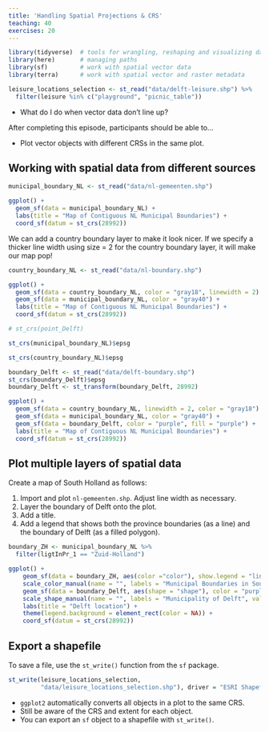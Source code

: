 ```yaml
---
title: 'Handling Spatial Projections & CRS'
teaching: 40
exercises: 20
---
```


```r
library(tidyverse)  # tools for wrangling, reshaping and visualizing data
library(here)       # managing paths
library(sf)         # work with spatial vector data
library(terra)      # work with spatial vector and raster metadata

leisure_locations_selection <- st_read("data/delft-leisure.shp") %>% 
  filter(leisure %in% c("playground", "picnic_table"))
```

:::::::::::::::::::::::::::::::::::::: questions 

- What do I do when vector data don’t line up?

::::::::::::::::::::::::::::::::::::::::::::::::

::::::::::::::::::::::::::::::::::::: objectives


After completing this episode, participants should be able to…

- Plot vector objects with different CRSs in the same plot.

::::::::::::::::::::::::::::::::::::::::::::::::

## Working with spatial data from different sources

```r
municipal_boundary_NL <- st_read("data/nl-gemeenten.shp")
```

```r
ggplot() +
  geom_sf(data = municipal_boundary_NL) +
  labs(title = "Map of Contiguous NL Municipal Boundaries") +
  coord_sf(datum = st_crs(28992))
```

We can add a country boundary layer to make it look nicer. If we specify a thicker line width using size = 2 for the country boundary layer, it will make our map pop!

```r
country_boundary_NL <- st_read("data/nl-boundary.shp")
```

```r
ggplot() +
  geom_sf(data = country_boundary_NL, color = "gray18", linewidth = 2) +
  geom_sf(data = municipal_boundary_NL, color = "gray40") +
  labs(title = "Map of Contiguous NL Municipal Boundaries") +
  coord_sf(datum = st_crs(28992))
```

```r
# st_crs(point_Delft)
```

```r
st_crs(municipal_boundary_NL)$epsg
```

```r
st_crs(country_boundary_NL)$epsg
```

```r
boundary_Delft <- st_read("data/delft-boundary.shp")
st_crs(boundary_Delft)$epsg
boundary_Delft <- st_transform(boundary_Delft, 28992)
```

```r
ggplot() +
  geom_sf(data = country_boundary_NL, linewidth = 2, color = "gray18") +
  geom_sf(data = municipal_boundary_NL, color = "gray40") +
  geom_sf(data = boundary_Delft, color = "purple", fill = "purple") +
  labs(title = "Map of Contiguous NL Municipal Boundaries") +
  coord_sf(datum = st_crs(28992))
```

::: challenge

# Plot multiple layers of spatial data
<!-- 5 minutes -->

Create a map of South Holland as follows:

1. Import and plot `nl-gemeenten.shp`. Adjust line width as necessary.
2. Layer the boundary of Delft onto the plot.
3. Add a title.
4. Add a legend that shows both the province boundaries (as a line) and the boundary of Delft (as a filled polygon).

::: solution

```r
boundary_ZH <- municipal_boundary_NL %>% 
  filter(ligtInPr_1 == "Zuid-Holland")
```

```r
ggplot() +
    geom_sf(data = boundary_ZH, aes(color ="color"), show.legend = "line") +
    scale_color_manual(name = "", labels = "Municipal Boundaries in South Holland", values = c("color" = "gray18")) +
    geom_sf(data = boundary_Delft, aes(shape = "shape"), color = "purple", fill = "purple") +
    scale_shape_manual(name = "", labels = "Municipality of Delft", values = c("shape" = 19)) +
    labs(title = "Delft location") +
    theme(legend.background = element_rect(color = NA)) +
    coord_sf(datum = st_crs(28992))
```

:::

:::



## Export a shapefile

To save a file, use the `st_write()` function from the `sf` package.

```r
st_write(leisure_locations_selection,
         "data/leisure_locations_selection.shp"), driver = "ESRI Shapefile")
```



::::::::::::::::::::::::::::::::::::: keypoints 

- `ggplot2` automatically converts all objects in a plot to the same CRS.
- Still be aware of the CRS and extent for each object.
- You can export an `sf` object to a shapefile with `st_write()`.

::::::::::::::::::::::::::::::::::::::::::::::::

